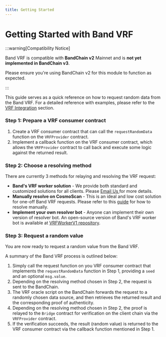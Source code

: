 ```yaml
---
title: Getting Started
---
```


# Getting Started with Band VRF

:::warning[Compatibility Notice]

Band VRF is compatible with **BandChain v2** Mainnet and is **not yet implemented in BandChain v3**.

Please ensure you're using BandChain v2 for this module to function as expected.

:::

This guide serves as a quick reference on how to request random data from the Band VRF. For a detailed reference with examples, please refer to the [VRF Integration](/verifiable-random-function/vrf-integration) section.

### Step 1: Prepare a VRF consumer contract

1. Create a VRF consumer contract that can call the `requestRandomData` function on the `VRFProvider` contract.
2. Implement a callback function on the VRF consumer contract, which allows the `VRFProvider` contract to call back and execute some logic against the returned result.

### Step 2: Choose a resolving method

There are currently 3 methods for relaying and resolving the VRF request:

- **Band's VRF worker solution** - We provide both standard and customized solutions for all clients. Please <a href="mailto:bd@bandprotolcol.com?subject=Request for Band's VRF worker solution"> Email Us </a> for more details.
- **Manually resolve on CosmoScan** - This is an ideal and low cost solution for one-off Band VRF requests. Please refer to this [guide](/verifiable-random-function/vrf-integration#manually-request-and-resolve) for how to resolve manually.
- **Implement your own resolver bot** - Anyone can implement their own version of resolver bot. An open-source version of Band's VRF worker bot is available at [VRFWorkerV1 repository](https://github.com/bandprotocol/vrf-worker-v1).

### Step 3: Request a random value

You are now ready to request a random value from the Band VRF.

A summary of the Band VRF process is outlined below:

1. Simply call the request function on you VRF consumer contract that implements the `requestRandomData` function in Step 1, providing a `seed` and an optional `msg.value`.
2. Depending on the resolving method chosen in Step 2, the request is sent to the BandChain.
3. The VRF oracle script on the BandChain forwards the request to a randomly chosen data source, and then retrieves the returned result and the corresponding proof of authenticity.
4. Depending on the resolving method chosen in Step 2, the proof is relayed to the `Bridge` contract for verification on the client chain via the `VRFProvider` contract.
5. If the verification succeeds, the result (random value) is returned to the VRF consumer contract via the callback function mentioned in Step 1.

